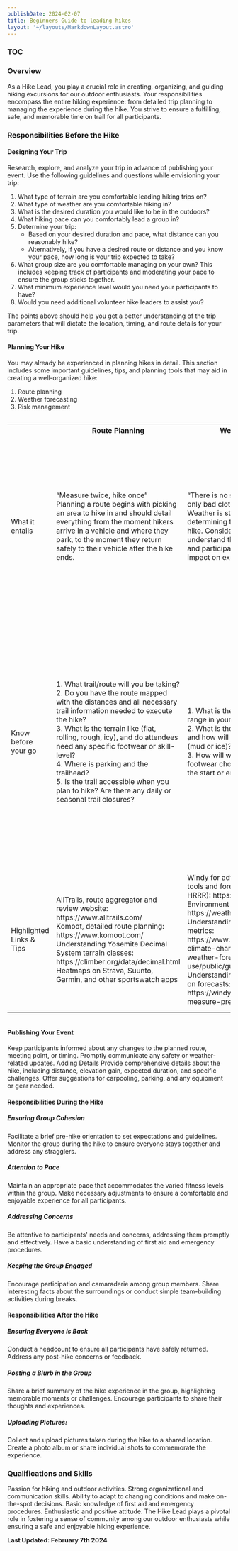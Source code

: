 ```yaml
---
publishDate: 2024-02-07
title: Beginners Guide to leading hikes
layout: '~/layouts/MarkdownLayout.astro'
---
```


### TOC 

### Overview
As a Hike Lead, you play a crucial role in creating, organizing, and guiding hiking excursions for our outdoor enthusiasts. Your responsibilities encompass the entire hiking experience: from detailed trip planning to managing the experience during the hike. You strive to ensure a fulfilling, safe, and memorable time on trail for all participants.

### Responsibilities Before the Hike
#### Designing Your Trip
Research, explore, and analyze your trip in advance of publishing your event. Use the following guidelines and questions while envisioning your trip:
1. What type of terrain are you comfortable leading hiking trips on?
1. What type of weather are you comfortable hiking in?
1. What is the desired duration you would like to be in the outdoors?
1. What hiking pace can you comfortably lead a group in?
1. Determine your trip:
    * Based on your desired duration and pace, what distance can you reasonably hike?
    * Alternatively, if you have a desired route or distance and you know your pace, how long is your trip expected to take?
1. What group size are you comfortable managing on your own? This includes keeping track of participants and moderating your pace to ensure the group sticks together.
1. What minimum experience level would you need your participants to have?
1. Would you need additional volunteer hike leaders to assist you?

The points above should help you get a better understanding of the trip parameters that will dictate the location, timing, and route details for your trip.
#### Planning Your Hike
You may already be experienced in planning hikes in detail. This section includes some important guidelines, tips, and planning tools that may aid in creating a well-organized hike:
1. Route planning
1. Weather forecasting
1. Risk management

<div style="overflow-x:auto;">

<table>
    <tr>
        <th></th>
        <th>Route Planning</th>
        <th>Weather Forecasting</th>
        <th>Risk Management</th>
    </tr>
    <tr>
        <td>What it entails</td>
        <td>“Measure twice, hike once”<br />
        Planning a route begins with picking an area to hike in and should detail everything from the moment hikers arrive in a vehicle and where they park, to the moment they return safely to their vehicle after the hike ends.</td>
        <td>“There is no such thing as bad weather, only bad clothing”<br />
            Weather is still a key factor in determining the safety and fulfilment of a hike. Consider weather forecasts to understand the difficulty in accessing and participating in the hike, and also impact on experience.</td>
        <td>“Hope for the best but plan for the worst” <br />
            Risk management is a practice of assessing and planning solutions in advance to objective and subjective hazards on the trail.<br />
            <strong>Objective</strong> hazards are risk factors inherent to the trail environment, e.g. cliffs, fall-hazards, poison-ivy, wildlife, etc.<br />
            <strong>Subjective</strong> hazards are risk factors that are human-caused, e.g. overexertion, improper preparation for the environment, inadequate navigation aids, etc</td>
    </tr>
    <tr>
        <td>Know before your go</td>
        <td>1. What trail/route will you be taking?<br />2. Do you have the route mapped with the distances and all necessary trail information needed to execute the hike?<br />
            3. What is the terrain like (flat, rolling, rough, icy), and do attendees need any specific footwear or skill-level?<br />
            4. Where is parking and the trailhead?<br />
            5. Is the trail accessible when you plan to hike? Are there any daily or seasonal trail closures?</td>
        <td>1. What is the expected temperature range in your area?<br />
         2. What is the probability of precipitation and how will that impact route conditions (mud or ice)?<br />
         3. How will weather impact clothing and footwear choices?Will weather impact the start or end times for the hike?</td>
        <td>Will you have a means to call 911?<br />
        Do you or another attendee have certification, training, or awareness of general first-aid?<br />
Do you have a turnaround time, that you must turn back to your cars to avoid being caught in the dark or in inclement weather?<br />
Have you submitted a trip itinerary on the event page?<br />
Have you assessed the general skill level and preparedness of attendees at the start of the event?<br />
Do other attendees know how to navigate in your absence?<br />
Are people made aware of objective hazards on the trail and know how to avoid them?</td>
    </tr>
    <tr>
        <td>Highlighted Links & Tips</td>
        <td>AllTrails, route aggregator and review website: https://www.alltrails.com/<br />
Komoot, detailed route planning: https://www.komoot.com/ <br />
Understanding Yosemite Decimal System terrain classes: https://climber.org/data/decimal.html <br />
Heatmaps on Strava, Suunto, Garmin, and other sportswatch apps</td>
        <td>Windy for advanced weather forecasting tools and forecasting models (e.g. HRRR): https://www.windy.com/ <br />
Environment Canada: https://weather.gc.ca/<br />
Understanding weather forecasting metrics: https://www.canada.ca/en/environment-climate-change/services/types-weather-forecasts-use/public/guide/elements.html <br />
Understanding “Chance of Precipitation” on forecasts: https://windy.app/blog/how-do-we-measure-precipitation.html </td>
    <td>Check latest trail reviews on AllTrails for any reported hazards and trail conditions: https://www.alltrails.com/ <br />
Check any applicable websites for the conservation area and any bulletins or recommendations posted.<br />
Consider investing in general first-aid training, and advancing your training into wilderness first-aid.</td>
    </tr>
</table>
</div>

#### Publishing Your Event
Keep participants informed about any changes to the planned route, meeting point, or timing.
Promptly communicate any safety or weather-related updates.
Adding Details
Provide comprehensive details about the hike, including distance, elevation gain, expected duration, and specific challenges.
Offer suggestions for carpooling, parking, and any equipment or gear needed.


#### Responsibilities During the Hike
##### Ensuring Group Cohesion
Facilitate a brief pre-hike orientation to set expectations and guidelines.
Monitor the group during the hike to ensure everyone stays together and address any stragglers.
##### Attention to Pace
Maintain an appropriate pace that accommodates the varied fitness levels within the group.
Make necessary adjustments to ensure a comfortable and enjoyable experience for all participants.
##### Addressing Concerns
Be attentive to participants' needs and concerns, addressing them promptly and effectively.
Have a basic understanding of first aid and emergency procedures.
##### Keeping the Group Engaged
Encourage participation and camaraderie among group members.
Share interesting facts about the surroundings or conduct simple team-building activities during breaks.


#### Responsibilities After the Hike
##### Ensuring Everyone is Back
Conduct a headcount to ensure all participants have safely returned.
Address any post-hike concerns or feedback.
##### Posting a Blurb in the Group
Share a brief summary of the hike experience in the group, highlighting memorable moments or challenges.
Encourage participants to share their thoughts and experiences.
##### Uploading Pictures:
Collect and upload pictures taken during the hike to a shared location.
Create a photo album or share individual shots to commemorate the experience.


### Qualifications and Skills
Passion for hiking and outdoor activities.
Strong organizational and communication skills.
Ability to adapt to changing conditions and make on-the-spot decisions.
Basic knowledge of first aid and emergency procedures.
Enthusiastic and positive attitude.
The Hike Lead plays a pivotal role in fostering a sense of community among our outdoor enthusiasts while ensuring a safe and enjoyable hiking experience.

<strong>Last Updated: February 7th 2024<strong>